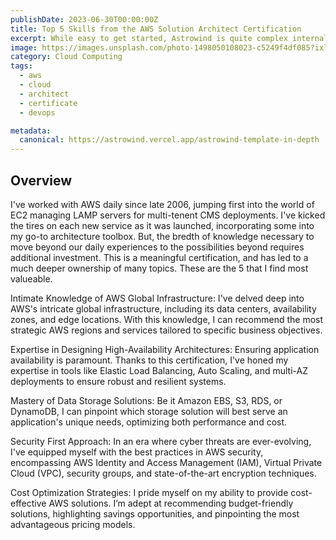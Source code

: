 ```yaml
---
publishDate: 2023-06-30T00:00:00Z
title: Top 5 Skills from the AWS Solution Architect Certification
excerpt: While easy to get started, Astrowind is quite complex internally.  This page provides documentation on some of the more intricate parts.
image: https://images.unsplash.com/photo-1498050108023-c5249f4df085?ixlib=rb-4.0.3&ixid=M3wxMjA3fDB8MHxwaG90by1wYWdlfHx8fGVufDB8fHx8fA%3D%3D&auto=format&fit=crop&w=1651&q=80
category: Cloud Computing
tags:
  - aws
  - cloud
  - architect
  - certificate
  - devops

metadata:
  canonical: https://astrowind.vercel.app/astrowind-template-in-depth
---
```


## Overview

I've worked with AWS daily since late 2006, jumping first into the world of EC2 managing LAMP servers for multi-tenent CMS deployments. I've kicked the tires on each new service as it was launched, incorporating some into my go-to architecture toolbox. But, the bredth of knowledge necessary to move beyond our daily experiences to the possibilities beyond requires additional investment. This is a meaningful certification, and has led to a much deeper ownership of many topics. These are the 5 that I find most valueable.

Intimate Knowledge of AWS Global Infrastructure: I've delved deep into AWS's intricate global infrastructure, including its data centers, availability zones, and edge locations. With this knowledge, I can recommend the most strategic AWS regions and services tailored to specific business objectives.

Expertise in Designing High-Availability Architectures: Ensuring application availability is paramount. Thanks to this certification, I've honed my expertise in tools like Elastic Load Balancing, Auto Scaling, and multi-AZ deployments to ensure robust and resilient systems.

Mastery of Data Storage Solutions: Be it Amazon EBS, S3, RDS, or DynamoDB, I can pinpoint which storage solution will best serve an application's unique needs, optimizing both performance and cost.

Security First Approach: In an era where cyber threats are ever-evolving, I've equipped myself with the best practices in AWS security, encompassing AWS Identity and Access Management (IAM), Virtual Private Cloud (VPC), security groups, and state-of-the-art encryption techniques.

Cost Optimization Strategies: I pride myself on my ability to provide cost-effective AWS solutions. I’m adept at recommending budget-friendly solutions, highlighting savings opportunities, and pinpointing the most advantageous pricing models.
